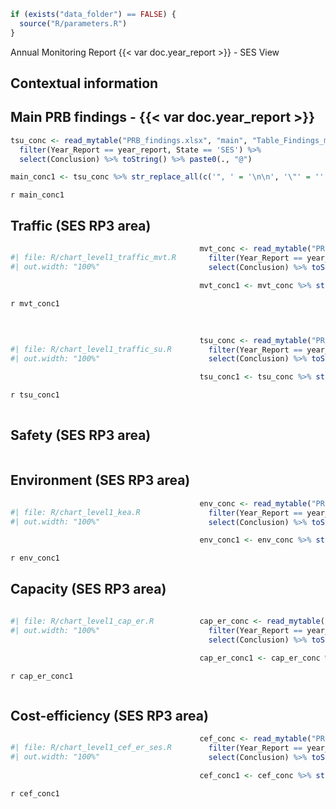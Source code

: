 ```r
if (exists("data_folder") == FALSE) {
  source("R/parameters.R")
}
```

[Annual Monitoring Report {{< var doc.year_report >}} - SES View]{.fakeh1}

## Contextual information


## Main PRB findings - {{< var doc.year_report >}}

```r
tsu_conc <- read_mytable("PRB_findings.xlsx", "main", "Table_Findings_main") %>% 
  filter(Year_Report == year_report, State == 'SES') %>% 
  select(Conclusion) %>% toString() %>% paste0(., "@")

main_conc1 <- tsu_conc %>% str_replace_all(c('", ' = '\n\n', '\"' = '', '\n\n\n' = '\n\n')) %>% str_replace(fixed('c('), '') %>%  str_replace(fixed(')@'), '') 
```

`r main_conc1`

## Traffic (SES RP3 area)

::: {#container-mvt}
:::: {#chart-mvt style="float: left; width: 60%"}
```r
#| file: R/chart_level1_traffic_mvt.R
#| out.width: "100%"
```
::::

:::: {#concl-mvt}
```r
mvt_conc <- read_mytable("PRB_findings.xlsx", "traffic_IFR", "Table_Findings_traffic_IFR") %>% 
  filter(Year_Report == year_report, State == 'SES') %>% 
  select(Conclusion) %>% toString() %>% paste0(., "@")

mvt_conc1 <- mvt_conc %>% str_replace_all(c('", ' = '\n\n', '\"' = '', '\n\n\n' = '\n\n')) %>% str_replace(fixed('c('), '') %>%  str_replace(fixed(')@'), '') 
```

`r mvt_conc1`
::::
:::

::: {#container-su style="clear: both"}

<br>

:::: {#chart-su style="float: left; width: 60%"}
```r
#| file: R/chart_level1_traffic_su.R
#| out.width: "100%"
```
::::

:::: {#concl-su}
```r
tsu_conc <- read_mytable("PRB_findings.xlsx", "traffic_SUs", "Table_Findings_traffic_TSU") %>% 
  filter(Year_Report == year_report, State == 'SES') %>% 
  select(Conclusion) %>% toString() %>% paste0(., "@")

tsu_conc1 <- tsu_conc %>% str_replace_all(c('", ' = '\n\n', '\"' = '', '\n\n\n' = '\n\n')) %>% str_replace(fixed('c('), '') %>%  str_replace(fixed(')@'), '') 
```

`r tsu_conc1`
::::
:::

::: {#container-saf style="clear: both"}

<!-- empty line to ensure next heading leaves enough space -->
<div style="height: 1px"></div>

## Safety (SES RP3 area)

:::

::: {#container-env style="clear: both"}

<!-- empty line to ensure next heading leaves enough space -->
<div style="height: 1px"></div>

## Environment (SES RP3 area)

:::: {#chart-env style="float: left; width: 60%"}
```r
#| file: R/chart_level1_kea.R
#| out.width: "100%"
```
::::

:::: {#concl-env}
```r
env_conc <- read_mytable("PRB_findings.xlsx", "environment", "Table_Findings_environment") %>% 
  filter(Year_Report == year_report, State == 'SES') %>% 
  select(Conclusion) %>% toString() %>% paste0(., "@")

env_conc1 <- env_conc %>% str_replace_all(c('", ' = '\n\n', '\"' = '', '\n\n\n' = '\n\n')) %>% str_replace(fixed('c('), '') %>%  str_replace(fixed(')@'), '\n') 
```

`r env_conc1`
::::
:::

::: {#container-cap style="clear: both"}

## Capacity (SES RP3 area)
<!-- empty line to ensure next heading leaves enough space -->
<div style="height: 1px"></div>

:::: {#chart-cap style="float: left; width: 60%"}
```r
#| file: R/chart_level1_cap_er.R
#| out.width: "100%"
```
::::

:::: {#concl-cap}
```r
cap_er_conc <- read_mytable("PRB_findings.xlsx", "ER_capacity", "Table_Findings_ER_capacity") %>% 
  filter(Year_Report == year_report, State == 'SES') %>% 
  select(Conclusion) %>% toString() %>% paste0(., "@")

cap_er_conc1 <- cap_er_conc %>% str_replace_all(c('", ' = '\n\n', '\"' = '', '\n\n\n' = '\n\n')) %>% str_replace(fixed('c('), '') %>%  str_replace(fixed(')@'), '\n') 
```

`r cap_er_conc1`
::::
:::


::: {#container-cef style="clear: both"}
<!-- empty line to ensure next heading leaves enough space -->
<div style="height: 1px"></div>

## Cost-efficiency (SES RP3 area)

:::: {#chart-cef style="float: left; width: 60%"}
```r
#| file: R/chart_level1_cef_er_ses.R
#| out.width: "100%"
```
::::

:::: {#concl-cef}
```r
cef_conc <- read_mytable("PRB_findings.xlsx", "cost-efficiency", "Table_Findings_CEFF") %>% 
  filter(Year_Report == year_report, State == 'SES') %>% 
  select(Conclusion) %>% toString() %>% paste0(., "@")

cef_conc1 <- cef_conc %>% str_replace_all(c('", ' = '\n\n', '\"' = '', '\n\n\n' = '\n\n')) %>% str_replace(fixed('c('), '') %>%  str_replace(fixed(')@'), '\n') 
```

`r cef_conc1`
::::
:::

